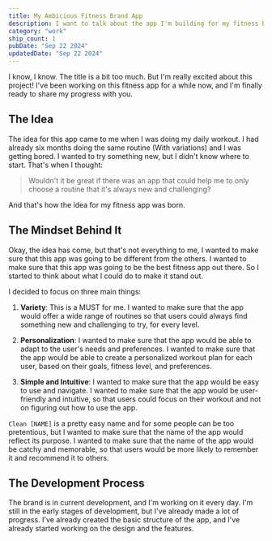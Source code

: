 ```yaml
---
title: My Ambicious Fitness Brand App
description: I want to talk about the app I'm building for my fitness brand. I'll share my experience with the development process, the challenges I've faced, and the lessons I've learned.
category: "work"
ship_count: 1
pubDate: "Sep 22 2024"
updatedDate: "Sep 22 2024"
---
```


I know, I know. The title is a bit too much. But I'm really excited about this project! I've been working on this fitness app for a while now, and I'm finally ready to share my progress with you.

## The Idea

The idea for this app came to me when I was doing my daily workout. I had already six months doing the same routine (With variations) and I was getting bored. I wanted to try something new, but I didn't know where to start. That's when I thought:

> Wouldn't it be great if there was an app that could help me to only choose a routine that it's always new and challenging?

And that's how the idea for my fitness app was born.

## The Mindset Behind It

Okay, the idea has come, but that's not everything to me, I wanted to make sure that this app was going to be different from the others. I wanted to make sure that this app was going to be the best fitness app out there. So I started to think about what I could do to make it stand out.

I decided to focus on three main things:

1. **Variety**: This is a MUST for me. I wanted to make sure that the app would offer a wide range of routines so that users could always find something new and challenging to try, for every level.

2. **Personalization**: I wanted to make sure that the app would be able to adapt to the user's needs and preferences. I wanted to make sure that the app would be able to create a personalized workout plan for each user, based on their goals, fitness level, and preferences.

3. **Simple and Intuitive**: I wanted to make sure that the app would be easy to use and navigate. I wanted to make sure that the app would be user-friendly and intuitive, so that users could focus on their workout and not on figuring out how to use the app.

`Clean [NAME]` is a pretty easy name and for some people can be too pretentious, but I wanted to make sure that the name of the app would reflect its purpose. I wanted to make sure that the name of the app would be catchy and memorable, so that users would be more likely to remember it and recommend it to others.

## The Development Process

The brand is in current development, and I'm working on it every day. I'm still in the early stages of development, but I've already made a lot of progress. I've already created the basic structure of the app, and I've already started working on the design and the features.
